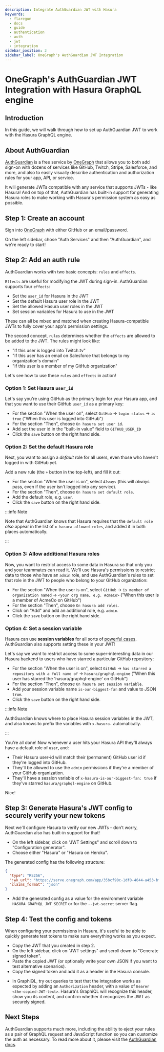 ```yaml
---
description: Integrate AuthGuardian JWT with Hasura
keywords:
  - flaregun
  - docs
  - guide
  - authentication
  - auth
  - jwt
  - integration
sidebar_position: 3
sidebar_label: OneGraph's AuthGuardian JWT Integration
---
```



# OneGraph's AuthGuardian JWT Integration with Hasura GraphQL engine

## Introduction

In this guide, we will walk through how to set up AuthGuardian JWT to
work with the Hasura GraphQL engine.

## About AuthGuardian

[AuthGuardian](https://www.onegraph.com/docs/auth_guardian.html) is a
free service by [OneGraph](https://www.onegraph.com/) that allows you to
both add sign-on with dozens of services like GitHub, Twitch, Stripe,
Salesforce, and more, and also to easily visually describe
authentication and authorization rules for your app, API, or service.

It will generate JWTs compatible with any service that supports JWTs -
like Hasura! And on top of that, AuthGuardian has built-in support for
generating Hasura roles to make working with Hasura's permission system
as easy as possible.

## Step 1: Create an account

Sign into [OneGraph](https://www.onegraph.com/) with either GitHub or an
email/password.

On the left sidebar, chose "Auth Services" and then "AuthGuardian", and
we're ready to start!

## Step 2: Add an auth rule

AuthGuardian works with two basic concepts: `rules` and `effects`.

`Effects` are useful for modifying the JWT during sign-in. AuthGuardian
supports four `effects`:

- Set the `user_id` for Hasura in the JWT
- Set the default Hasura user role in the JWT
- Set the allowed Hasura user roles in the JWT
- Set session variables for Hasura to use in the JWT

These can all be mixed and matched when creating Hasura-compatible JWTs
to fully cover your app's permission settings.

The second concept, `rules` determines whether the `effects` are allowed
to be added to the JWT. The rules might look like:

- "If this user is logged into Twitch.tv"
- "If this user has an email on Salesforce that belongs to my
  organization's domain"
- "If this user is a member of my GitHub organization"

Let's see how to use these `rules` and `effects` in action!

### Option 1: Set Hasura `user_id`

Let's say you're using GitHub as the primary login for your Hasura app,
and that you want to use their GitHub `user_id` as a primary key:

- For the section "When the user on", select `GitHub` ->
  `login status` -> `is true` ("When this user is logged into GitHub")
- For the section "Then", choose `On hasura set user id`.
- Add set the user id in the "built-in value" field to
  `GITHUB_USER_ID`
- Click the `save` button on the right hand side.

<Thumbnail
  src="/img/graphql/core/guides/auth-guardian-user-id.png"
  alt="Set an AuthGuardian JWT with a user id"
/>

### Option 2: Set the default Hasura role

Next, you want to assign a _default_ role for all users, even those who
haven't logged in with GitHub yet.

Add a new rule (the `+` button in the top-left), and fill it out:

- For the section "When the user is on", select `Always` (this will
  _always_ pass, even if the user isn't logged into any service).
- For the section "Then", choose `On hasura set default role`.
- Add the default role, e.g. `user`.
- Click the `save` button on the right hand side.

<Thumbnail
  src="/img/graphql/core/guides/auth-guardian-default-role.png"
  alt="Set an AuthGuardian JWT with default role"
/>

:::info Note

Note that AuthGuardian knows that Hasura requires that the
`default role` _also_ appear in the list of `x-hasura-allowed-roles`,
and added it in both places automatically.

:::

### Option 3: Allow additional Hasura roles

Now, you want to restrict access to some data in Hasura so that only you
and your teammates can read it. We'll use Hasura's permissions to
restrict data to those who have an `admin` role, and use AuthGuardian's
rules to set that role in the JWT to people who belong to your GitHub
organization:

- For the section "When the user is on", select `GitHub` ->
  `is member of organization named` -> `<your org name, e.g. AcmeCo>`
  ("When this user is a member of AcmeCo on GitHub")
- For the section "Then", choose `On hasura add roles`.
- Click on "Add" and add an additional role, e.g. `admin`.
- Click the `save` button on the right hand side.

<Thumbnail
  src="/img/graphql/core/guides/auth-guardian-additional-role.png"
  alt="Set an AuthGuardian JWT with additional roles"
/>

### Option 4: Set a session variable

Hasura can use **session variables** for all sorts of
[powerful cases](/graphql/core/auth/authorization/roles-variables.mdx#dynamic-session-variables). AuthGuardian also supports
setting these in your JWT!

Let's say we want to restrict access to some super-interesting data in
our Hasura backend to users who have starred a particular GitHub
repository:

- For the section "When the user is on", select `GitHub` ->
  `has starred a repository with a full name of` ->
  `hasura/graphql-engine` ("When this user has starred the
  'hasura/graphql-engine' on GitHub")
- For the section "Then", choose `On hasura set session variable`.
- Add your session variable name `is-our-biggest-fan` and value to
  JSON `true`.
- Click the `save` button on the right hand side.

<Thumbnail
  src="/img/graphql/core/guides/auth-guardian-session-variable.png"
  alt="Set an AuthGuardian JWT with session variables for Hasura to use"
/>

:::info Note

AuthGuardian knows where to place Hasura session variables in the JWT,
and also knows to prefix the variables with `x-hasura-` automatically.

:::

You're all done! Now whenever a user hits your Hasura API they'll always
have a default role of `user`, and:

- Their Hasura user-id will match their (permanent) GitHub user id if
  they're logged into GitHub.
- They'll be allowed to use the `admin` permissions if they're a
  member of your GitHub organization.
- They'll have a session variable of
  `x-hasura-is-our-biggest-fan: true` if they've starred
  `hasura/graphql-engine` on GitHub.

Nice!

## Step 3: Generate Hasura's JWT config to securely verify your new tokens

Next we'll configure Hasura to verify our new JWTs - don't worry,
AuthGuardian also has built-in support for that!

- On the left sidebar, click on "JWT Settings" and scroll down to
  "Configuration generator".
- Choose either "Hasura" or "Hasura on Heroku".

The generated config has the following structure:

```json
{
  "type": "RS256",
  "jwk_url": "https://serve.onegraph.com/app/35bcf98c-1df0-4644-a453-bf06a1349449/.well-known/jwks.json",
  "claims_format": "json"
}
```

- Add the generated config as a value for the environment variable
  `HASURA_GRAPHQL_JWT_SECRET` or for the `--jwt-secret` server flag.

<Thumbnail
  src="/img/graphql/core/guides/auth-guardian-config-generator.png"
  alt="AuthGuardian lets you copy/paste the required JWT configuration for either Hasura or Hasura-on-Heroku"
/>

## Step 4: Test the config and tokens

When configuring your permissions in Hasura, it's useful to be able to
quickly generate test tokens to make sure everything works as you
expect.

- Copy the JWT that you created in step 2.
- On the left sidebar, click on "JWT settings" and scroll down to
  "Generate signed token".
- Paste the copied JWT (or optionally write your own JSON if you want
  to test alternative scenarios).
- Copy the signed token and add it as a header in the Hasura console.

<Thumbnail
  src="/img/graphql/core/guides/auth-guardian-generate-test-jwt.png"
  alt="Use the JWT-signer form to quickly sign any JSON and test in the Hasura console"
/>

- In GraphiQL, try out queries to test that the integration works as
  expected by adding an `Authorization` header, with a value of
  `Bearer <the-copied-JWT-text>`. Hasura's GraphiQL will recognize
  this header, show you its content, and confirm whether it recognizes
  the JWT as securely signed.

<Thumbnail
  src="/img/graphql/core/guides/auth-guardian-test-jwt.png"
  alt="Test AuthGuardian JWT"
/>

## Next Steps

AuthGuardian supports much more, including the ability to eject your
rules as a pair of GraphQL request and JavaScript function so you can
customize the auth as necessary. To read more about it, please visit the
[AuthGuardian docs](https://www.onegraph.com/docs/).
